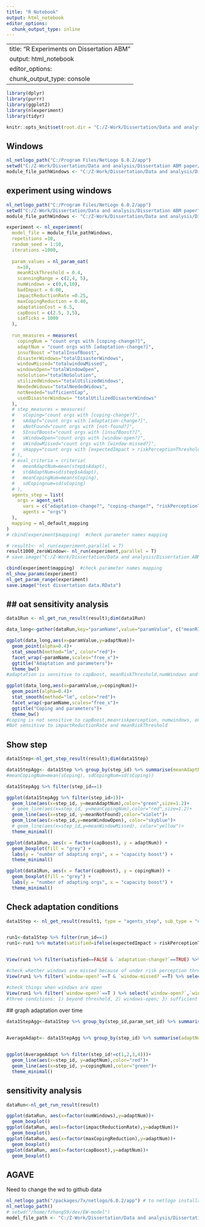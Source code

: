```yaml
---
title: "R Notebook"
output: html_notebook
editor_options: 
  chunk_output_type: inline
---
```


---
title: "R Experiments on Dissertation ABM"
output: html_notebook
editor_options: 
  chunk_output_type: console
---

```r
library(dplyr)
library(purrr)
library(ggplot2)
library(nlexperiment)
library(tidyr)

knitr::opts_knit$set(root.dir = "C:/Z-Work/Dissertation/Data and analysis/Dissertation ABM paper/Model experiment data")
```
 

## Windows
```r
nl_netlogo_path("C:/Program Files/NetLogo 6.0.2/app")
setwd("C:/Z-Work/Dissertation/Data and analysis/Dissertation ABM paper/Model data and analysis_Windows")
module_file_pathWindows <- "C:/Z-Work/Dissertation/Data and analysis/Dissertation ABM paper/Dissertation_ABM_0527_QuickerVersion.nlogo"
```

## experiment using windows

```r
nl_netlogo_path("C:/Program Files/NetLogo 6.0.2/app")
setwd("C:/Z-Work/Dissertation/Data and analysis/Dissertation ABM paper")
module_file_pathWindows <- "C:/Z-Work/Dissertation/Data and analysis/Dissertation ABM paper/Dissertation_ABM_0527_QuickerVersion.nlogo"

experiment <- nl_experiment(
  model_file = module_file_pathWindows,
  repetitions =10,
  random_seed = 1:10,
  iterations =1000,
  
  param_values = nl_param_oat(
    n=10,
    meanRIskThreshold = 0.4,
    scanningRange = c(2,4, 5),
    numWindows = c(0,6,10),
    badImpact = 0.08,
    impactReductionRate =0.25,
    maxCopingReduction = 0.40,
    adaptationCost = 6.5,
    capBoost = c(2.5, 3,5),
    simTicks = 1000
  ),
  
  run_measures = measures(
    copingNum = "count orgs with [coping-change?]",
    adaptNum = "count orgs with [adaptation-change?]",
    insufBoost ="totalInsufBoost",
    disasterWindows="totalDisasterWindows",
    windowMissed="totalwindowMissed",
    windowsOpen="totalWindowOpen",
    noSolution="totalNoSolution",
    utilizedWindows="totalUtilizedWindows",
    NeededWidows="totalNeededWidows",
    notNeeded="sufficientCap",
    usedDisasterWindows= "totalUtilizedDisasterWindows"
  ),
  # step_measures = measures(
  #   sCoping="count orgs with [coping-change?]",
  #   sAdapt="count orgs with [adaptation-change?]",
  #   sNotFound="count orgs with [not-found?]",
  #   SInsufBoost="count orgs with [insufBoost?]",
  #   sWindowOpen="count orgs with [window-open?]",
  #   sWindowMissed="count orgs with [window-missed?]",
  #   sHappy="count orgs with [expectedImpact > riskPerceptionThreshold]"
  # ),
  # eval_criteria = criteria(
  #   meanAdaptNum=mean(step$sAdapt),
  #   stdAdaptNum=sd(step$sAdapt),
  #   meanCopingNum=mean(sCoping),
  #   sdCopingnum=sd(sCoping)
  # ),
  agents_step = list(
    orgs = agent_set(
      vars = c("adaptation-change?", "coping-change?", "riskPerceptionThreshold", "expectedImpact", "solEfficacy","window-open?","window-missed?","insufBoost?","originalCapacity","solution-ready?","utilizedWindow?","sufficientCap", "extremeWeatherProb","originalEfficacy","disasterProb","declarationRate","region","used-disasterWindow?"),
      agents = "orgs")
  ),
  mapping = nl_default_mapping 
)
# cbind(experiment$mapping)  #check parameter names mapping

# result1<- nl_run(experiment,parallel = T)
result1000_zeroWindow<- nl_run(experiment,parallel = T)
# save.image("C:/Z-Work/Dissertation/Data and analysis/Dissertation ABM paper/Model data and analysis_Windows/result1000_fixedInsufBoost.RData")

```
 
```r
cbind(experiment$mapping)  #check parameter names mapping
nl_show_params(experiment)
nl_get_param_range(experiment)
save.image("test dissertation data.RData")

```

## ## oat sensitivity analysis
```r
data1Run <- nl_get_run_result(result);dim(data1Run)

data_long<-gather(dataRun,key="paramName",value="paramValue", c("meanRIskThreshold","scanningRange","numWindows","impactReductionRate","capBoost"))

ggplot(data_long,aes(x=paramValue,y=adaptNum))+
  geom_point(alpha=0.4)+
  stat_smooth(method="lm", color="red")+
  facet_wrap(~paramName,scales="free_x")+
  ggtitle("Adaptation and parameters")+
  theme_bw()
#adaptation is sensitive to capBoost, meanRiskThreshold,numWindows and scanning range,not sensitive to impactReductionRate,

ggplot(data_long,aes(x=paramValue,y=copingNum))+
  geom_point(alpha=0.4)+
  stat_smooth(method="lm", color="red")+
  facet_wrap(~paramName,scales="free_x")+
  ggtitle("Coping and parameters")+
  theme_bw() 
#coping is not sensitive to capBoost,meanriskperception, numwindows, only slightly related to impactReductionRate and ScanningRange
#Not sensitive to impactReductionRate and meanRiskThreshold

```

##  Show step
```r
data1Step<-nl_get_step_result(result);dim(data1Step)

data1StepAgg<- data1Step %>% group_by(step_id) %>% summarise(meanAdaptNum=mean(sAdapt), sdAdaptNum=sd(sAdapt), meanCopingNum=mean(sCoping), meanNotFound=mean(sNotFound), meanInsufBoost=mean(SInsufBoost),meanWindowOpen=mean(sWindowOpen), meanWindowMissed=mean(sWindowMissed))
#meanCopingNum=mean(sCoping), sdCopingNum=sd(sCoping))

data1StepAgg %>% filter(step_id==1)

ggplot(data1StepAgg %>% filter(step_id>1))+
  geom_line(aes(x=step_id, y=meanAdaptNum),color="green",size=1.2)+
  # geom_line(aes(x=step_id, y=meanCopingNum),color="red",size=1.2)+
  geom_line(aes(x=step_id, y=meanNotFound),color="violet")+
  geom_line(aes(x=step_id,y=meanWindowOpen), color="skyblue")+
  # geom_line(aes(x=step_id,y=meanWindowMissed), color="yellow")+
  theme_minimal()

```

 
```r

ggplot(data1Run, aes(x = factor(capBoost), y = adaptNum)) +
  geom_boxplot(fill = "grey") +
  labs(y = "number of adapting orgs", x = "capacity boost") +
  theme_minimal()

ggplot(data1Run, aes(x = factor(capBoost), y = copingNum)) +
  geom_boxplot(fill = "grey") +
  labs(y = "number of adapting orgs", x = "capacity boost") +
  theme_minimal()
```

## Check adaptation conditions
```r
data1Step <- nl_get_result(result1, type = "agents_step", sub_type = "orgs");dim(data1Step)


run1<-data1Step %>% filter(run_id==1)
run1<-run1 %>% mutate(satisfied=ifelse(expectedImpact > riskPerceptionThreshold, 0,1))


View(run1 %>% filter(satisfied==FALSE & `adaptation-change?`==TRUE) %>% select(`window-open?`,`window-missed?`,satisfied,`adaptation-change?`))

#check whether windows are missed because of under risk perception threshold
View(run1 %>% filter(`window-open?`==T & `window-missed?`==T) %>% select(`window-open?`,`window-missed?`,satisfied))

#check things when windows are open
View(run1 %>% filter(`window-open?`==T ) %>% select(`window-open?`,`window-missed?`,satisfied, `insufBoost?`,`adaptation-change?`))
#three conditions: 1) beyond threshold, 2) windows-open; 3) sufficient boost


```
 
 ## graph adaptation over time
```r

data1StepAgg<-data1Step %>% group_by(step_id,param_set_id) %>% summarise(adaptNum=sum(`adaptation-change?`),copingNum=sum(`coping-change?`), missedNum=sum(`window-missed?`), openNum=sum(`window-open?`),`insufBoost?`=sum(`insufBoost?`))


AverageAdapt<- data1StepAgg %>% group_by(step_id) %>% summarise(adaptNum=mean(adaptNum), copingNum=mean(copingNum))


ggplot(AverageAdapt %>% filter(step_id!=c(1,2,3,4)))+
  geom_line(aes(x=step_id, y=adaptNum),color="red")+
  geom_line(aes(x=step_id, y=copingNum),color="green")+
  theme_minimal()

```


## sensitivity analysis
```r
dataRun<-nl_get_run_result(result)

ggplot(dataRun, aes(x=factor(numWindows),y=adaptNum))+
  geom_boxplot()
ggplot(dataRun, aes(x=factor(impactReductionRate),y=adaptNum))+
  geom_boxplot()
ggplot(dataRun, aes(x=factor(maxCopingReduction),y=adaptNum))+
  geom_boxplot()
ggplot(dataRun, aes(x=factor(capBoost),y=adaptNum))+
  geom_boxplot()

```



## AGAVE
Need to change the wd to github data

```r
nl_netlogo_path("/packages/7x/netlogo/6.0.2/app") # to netlogo installation
nl_netlogo_path()
# setwd("/home/fzhang59/dev/EW-model")
model_file_path <- "C:/Z-Work/Dissertation/Data and analysis/Dissertation ABM paper/Dissertation ABM 0522.nlogo"
```

